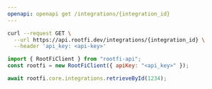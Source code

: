 ```yaml
---
openapi: openapi get /integrations/{integration_id}
---
```


<RequestExample>

```bash cURL
curl --request GET \
  --url https://api.rootfi.dev/integrations/{integration_id} \
  --header 'api_key: <api-key>'
```

```javascript NodeJS
import { RootFiClient } from "rootfi-api";
const rootfi = new RootFiClient({ apiKey: "<api_key>" });

await rootfi.core.integrations.retrieveById(1234);
```

</RequestExample>
